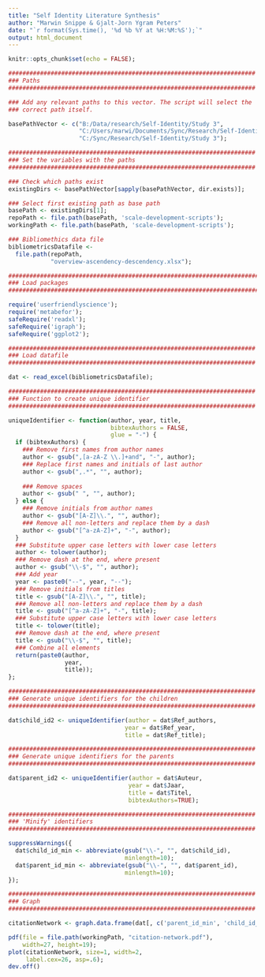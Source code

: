 ```yaml
---
title: "Self Identity Literature Synthesis"
author: "Marwin Snippe & Gjalt-Jorn Ygram Peters"
date: "`r format(Sys.time(), '%d %b %Y at %H:%M:%S');`"
output: html_document
---
```


```r

knitr::opts_chunk$set(echo = FALSE);

######################################################################
### Paths
######################################################################

### Add any relevant paths to this vector. The script will select the
### correct path itself.

basePathVector <- c("B:/Data/research/Self-Identity/Study 3",
                    "C:/Users/marwi/Documents/Sync/Research/Self-Identity/Study 3",
                    "C:/Sync/Research/Self-Identity/Study 3");

######################################################################
### Set the variables with the paths
######################################################################

### Check which paths exist
existingDirs <- basePathVector[sapply(basePathVector, dir.exists)];

### Select first existing path as base path
basePath <- existingDirs[1];
repoPath <- file.path(basePath, 'scale-development-scripts');
workingPath <- file.path(basePath, 'scale-development-scripts');

### Bibliomethics data file
bibliometricsDatafile <-
  file.path(repoPath,
            "overview-ascendency-descendency.xlsx");

################################################################################
### Load packages
################################################################################

require('userfriendlyscience');
require('metabefor');
safeRequire('readxl');
safeRequire('igraph');
safeRequire('ggplot2');

```

```r

######################################################################
### Load datafile
######################################################################

dat <- read_excel(bibliometricsDatafile);

######################################################################
### Function to create unique identifier
######################################################################

uniqueIdentifier <- function(author, year, title,
                             bibtexAuthors = FALSE,
                             glue = "-") {
  if (bibtexAuthors) {
    ### Remove first names from author names
    author <- gsub(",[a-zA-Z \\.]+and", "-", author);
    ### Replace first names and initials of last author
    author <- gsub(",.*", "", author);
    
    ### Remove spaces
    author <- gsub(" ", "", author);
  } else {
    ### Remove initials from author names
    author <- gsub("[A-Z]\\.", "", author);
    ### Remove all non-letters and replace them by a dash
    author <- gsub("[^a-zA-Z]+", "-", author);
  }
  ### Substitute upper case letters with lower case letters
  author <- tolower(author);
  ### Remove dash at the end, where present
  author <- gsub("\\-$", "", author);
  ### Add year
  year <- paste0("--", year, "--");
  ### Remove initials from titles
  title <- gsub("[A-Z]\\.", "", title);
  ### Remove all non-letters and replace them by a dash
  title <- gsub("[^a-zA-Z]+", "-", title);
  ### Substitute upper case letters with lower case letters
  title <- tolower(title);
  ### Remove dash at the end, where present
  title <- gsub("\\-$", "", title);
  ### Combine all elements
  return(paste0(author,
                year,
                title));
};

######################################################################
### Generate unique identifiers for the children
######################################################################

dat$child_id2 <- uniqueIdentifier(author = dat$Ref_authors,
                                 year = dat$Ref_year,
                                 title = dat$Ref_title);

######################################################################
### Generate unique identifiers for the parents
######################################################################

dat$parent_id2 <- uniqueIdentifier(author = dat$Auteur,
                                  year = dat$Jaar,
                                  title = dat$Titel,
                                  bibtexAuthors=TRUE);

######################################################################
### 'Minify' identifiers
######################################################################

suppressWarnings({
  dat$child_id_min <- abbreviate(gsub("\\-", "", dat$child_id),
                                 minlength=10);
  dat$parent_id_min <- abbreviate(gsub("\\-", "", dat$parent_id),
                                 minlength=10);
});

######################################################################
### Graph
######################################################################

citationNetwork <- graph.data.frame(dat[, c('parent_id_min', 'child_id_min')]);

pdf(file = file.path(workingPath, "citation-network.pdf"),
    width=27, height=19);
plot(citationNetwork, size=1, width=2,
     label.cex=26, asp=.6);
dev.off()

```



